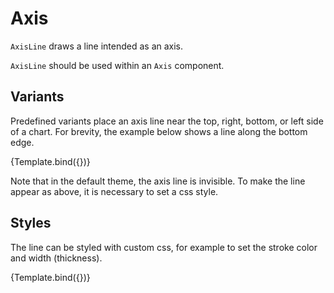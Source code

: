
# Axis

<Meta title="Core/Components/Axes/AxisLine" />

`AxisLine` draws a line intended as an axis.

`AxisLine` should be used within an `Axis` component.

<ArgsTable of={AxisLine} />

## Variants

Predefined variants place an axis line near the top, right, bottom, or left side of a chart. For brevity, the example below shows a line along the bottom edge.

<Canvas>
    <Story
        name="visibility"
        args={{
            variant: 'bottom',
            style: {
                visibility: 'visible',
            },
        }}
        component={AxisLine}
        decorators={[ChartBottomAxisDecorator]}
    >
        {Template.bind({})}
    </Story>
</Canvas>

Note that in the default theme, the axis line is invisible.
To make the line appear as above, it is necessary to set a css style.

## Styles

The line can be styled with custom css, for example to set the stroke color and width (thickness).

<Canvas>
    <Story
        name="styled"
        args={{
            variant: 'bottom',
            style: {
                visibility: 'visible',
                stroke: '#0000dd',
                strokeWidth: '3px',
            },
        }}
        component={AxisLine}
        decorators={[ChartBottomAxisDecorator]}
    >
        {Template.bind({})}
    </Story>
</Canvas>
